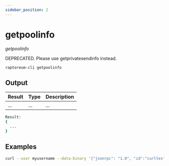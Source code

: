 ```yaml
---
sidebar_position: 2
---
```


# getpoolinfo

*getpoolinfo*

DEPRECATED. Please use getprivatesendinfo instead.


`raptoreum-cli getpoolinfo `

<!-- <ReactPlayer playing controls url={[
    {src: `${require('./assets/placeholder.webm').default}`, type: 'video/webm'}]} /> -->

## Output

| Result | Type | Description |
|--|--|--|
| ... | ... | ... |

```bash
Result:
{
  ...
}
```

## Examples

```bash
curl --user myusername --data-binary '{"jsonrpc": "1.0", "id":"curltest", "method": "getpoolinfo", "params": [] }' -H 'content-type: text/plain;' http://127.0.0.1:9998/
```
